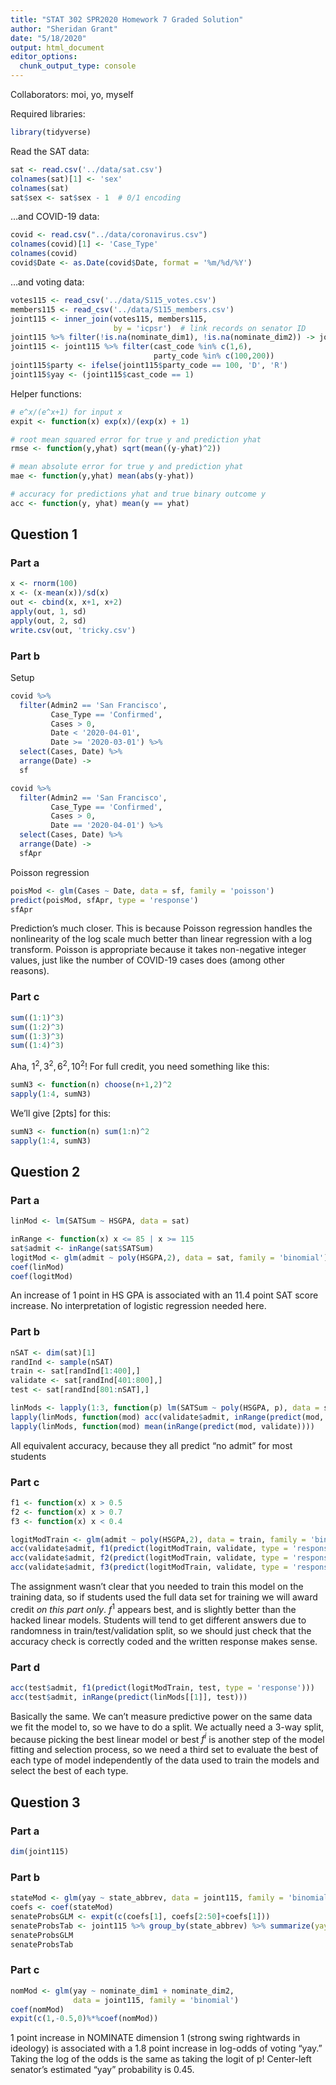 ```yaml
---
title: "STAT 302 SPR2020 Homework 7 Graded Solution"
author: "Sheridan Grant"
date: "5/18/2020"
output: html_document
editor_options: 
  chunk_output_type: console
---
```

Collaborators: moi, yo, myself

Required libraries:
```r
library(tidyverse)
```

Read the SAT data:
```r
sat <- read.csv('../data/sat.csv')
colnames(sat)[1] <- 'sex'
colnames(sat)
sat$sex <- sat$sex - 1  # 0/1 encoding
```

...and COVID-19 data:
```r
covid <- read.csv("../data/coronavirus.csv")
colnames(covid)[1] <- 'Case_Type'
colnames(covid)
covid$Date <- as.Date(covid$Date, format = '%m/%d/%Y')
```

...and voting data:
```r
votes115 <- read_csv('../data/S115_votes.csv')
members115 <- read_csv('../data/S115_members.csv')
joint115 <- inner_join(votes115, members115,
                       by = 'icpsr')  # link records on senator ID
joint115 %>% filter(!is.na(nominate_dim1), !is.na(nominate_dim2)) -> joint115
joint115 <- joint115 %>% filter(cast_code %in% c(1,6),
                                party_code %in% c(100,200))
joint115$party <- ifelse(joint115$party_code == 100, 'D', 'R')
joint115$yay <- (joint115$cast_code == 1)
```

Helper functions:
```r
# e^x/(e^x+1) for input x
expit <- function(x) exp(x)/(exp(x) + 1)

# root mean squared error for true y and prediction yhat
rmse <- function(y,yhat) sqrt(mean((y-yhat)^2))

# mean absolute error for true y and prediction yhat
mae <- function(y,yhat) mean(abs(y-yhat))

# accuracy for predictions yhat and true binary outcome y
acc <- function(y, yhat) mean(y == yhat)
```

## Question 1

### Part a

```r
x <- rnorm(100)
x <- (x-mean(x))/sd(x)
out <- cbind(x, x+1, x+2)
apply(out, 1, sd)
apply(out, 2, sd)
write.csv(out, 'tricky.csv')
```

### Part b

Setup
```r
covid %>%
  filter(Admin2 == 'San Francisco',
         Case_Type == 'Confirmed',
         Cases > 0,
         Date < '2020-04-01',
         Date >= '2020-03-01') %>%
  select(Cases, Date) %>%
  arrange(Date) ->
  sf

covid %>%
  filter(Admin2 == 'San Francisco',
         Case_Type == 'Confirmed',
         Cases > 0,
         Date == '2020-04-01') %>%
  select(Cases, Date) %>%
  arrange(Date) ->
  sfApr
```

Poisson regression
```r
poisMod <- glm(Cases ~ Date, data = sf, family = 'poisson')
predict(poisMod, sfApr, type = 'response')
sfApr
```

Prediction's much closer. This is because Poisson regression handles the nonlinearity of the log scale much better than linear regression with a log transform. Poisson is appropriate because it takes non-negative integer values, just like the number of COVID-19 cases does (among other reasons).

### Part c

```r
sum((1:1)^3)
sum((1:2)^3)
sum((1:3)^3)
sum((1:4)^3)
```

Aha, $1^2,3^2,6^2,10^2$! For full credit, you need something like this:
```r
sumN3 <- function(n) choose(n+1,2)^2
sapply(1:4, sumN3)
```

We'll give [2pts] for this:
```r
sumN3 <- function(n) sum(1:n)^2
sapply(1:4, sumN3)
```

## Question 2

### Part a

```r
linMod <- lm(SATSum ~ HSGPA, data = sat)

inRange <- function(x) x <= 85 | x >= 115
sat$admit <- inRange(sat$SATSum)
logitMod <- glm(admit ~ poly(HSGPA,2), data = sat, family = 'binomial')
coef(linMod)
coef(logitMod)
```

An increase of 1 point in HS GPA is associated with an 11.4 point SAT score increase. No interpretation of logistic regression needed here.

### Part b

```r
nSAT <- dim(sat)[1]
randInd <- sample(nSAT)
train <- sat[randInd[1:400],]
validate <- sat[randInd[401:800],]
test <- sat[randInd[801:nSAT],]
```

```r
linMods <- lapply(1:3, function(p) lm(SATSum ~ poly(HSGPA, p), data = sat))
lapply(linMods, function(mod) acc(validate$admit, inRange(predict(mod, validate))))
lapply(linMods, function(mod) mean(inRange(predict(mod, validate))))
```

All equivalent accuracy, because they all predict "no admit" for most students

### Part c

```r
f1 <- function(x) x > 0.5
f2 <- function(x) x > 0.7
f3 <- function(x) x < 0.4
```

```r
logitModTrain <- glm(admit ~ poly(HSGPA,2), data = train, family = 'binomial')
acc(validate$admit, f1(predict(logitModTrain, validate, type = 'response')))
acc(validate$admit, f2(predict(logitModTrain, validate, type = 'response')))
acc(validate$admit, f3(predict(logitModTrain, validate, type = 'response')))
```

The assignment wasn't clear that you needed to train this model on the training data, so if students used the full data set for training we will award credit *on this part only*. $f^1$ appears best, and is slightly better than the hacked linear models. Students will tend to get different answers due to randomness in train/test/validation split, so we should just check that the accuracy check is correctly coded and the written response makes sense.

### Part d

```r
acc(test$admit, f1(predict(logitModTrain, test, type = 'response')))
acc(test$admit, inRange(predict(linMods[[1]], test)))
```

Basically the same. We can't measure predictive power on the same data we fit the model to, so we have to do a split. We actually need a 3-way split, because picking the best linear model or best $f^i$ is another step of the model fitting and selection process, so we need a third set to evaluate the best of each type of model independently of the data used to train the models and select the best of each type.

## Question 3

### Part a

```r
dim(joint115)
```

### Part b

```r
stateMod <- glm(yay ~ state_abbrev, data = joint115, family = 'binomial')
coefs <- coef(stateMod)
senateProbsGLM <- expit(c(coefs[1], coefs[2:50]+coefs[1]))
senateProbsTab <- joint115 %>% group_by(state_abbrev) %>% summarize(yays = mean(yay))
senateProbsGLM
senateProbsTab
```

### Part c

```r
nomMod <- glm(yay ~ nominate_dim1 + nominate_dim2, 
              data = joint115, family = 'binomial')
coef(nomMod)
expit(c(1,-0.5,0)%*%coef(nomMod))
```

1 point increase in NOMINATE dimension 1 (strong swing rightwards in ideology) is associated with a 1.8 point increase in log-odds of voting "yay." Taking the log of the odds is the same as taking the logit of p! Center-left senator's estimated "yay" probability is 0.45.